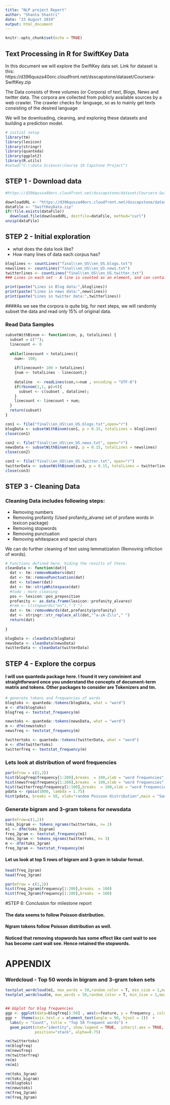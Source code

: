 ```yaml
---
title: "NLP project Report"
author: "Shanta Shastri"
date: "23 August 2019"
output: html_document
---
```


```r
knitr::opts_chunk$set(echo = TRUE)
```

## Text Processing in R for SwiftKey Data 

In this document we will explore the SwiftKey data set. Link for dataset is this: https://d396qusza40orc.cloudfront.net/dsscapstone/dataset/Coursera-SwiftKey.zip

The Data consists of three volumes (or Corpora) of text, Blogs, News and twitter data. The corpora are collected from publicly available sources by a web crawler. The crawler checks for language, so as to mainly get texts consisting of the desired language

We will be downloading, cleaning, and exploring these datasets and building a prediction model.

```r
# initial setup
library(tm)
library(lexicon)
library(stringr)
library(quanteda)
library(ggplot2)
library(R.utils)
#setwd("C:\\Data Science\\Course 10 Capstone Project")

```

## STEP 1 - Download data

```r
#https://d396qusza40orc.cloudfront.net/dsscapstone/dataset/Coursera-SwiftKey.zip

downloadURL <- "https://d396qusza40orc.cloudfront.net/dsscapstone/dataset/Coursera-SwiftKey.zip"
dataFile <- "SwiftKeyData.zip"
if(!file.exists(dataFile))
  download.file(downloadURL, destfile=dataFile, method="curl")
unzip(dataFile)

```
  
## STEP 2 - Initial exploration

* what does the data look like?
* How many lines of data each corpus has?

```r
bloglines <- countLines("final\\en_US\\en_US.blogs.txt")
newslines <- countLines("final\\en_US\\en_US.news.txt")
twitterlines <- countLines("final\\en_US\\en_US.twitter.txt")
### Lines in each set - A line is counted as an element, and can contain many sentences.

print(paste("Lines in Blog data:",bloglines))
print(paste("Lines in news data:",newslines))
print(paste("Lines in twitter data:",twitterlines))
```

####As we see the corpora is quite big, for next steps, we will randomly subset the data and read only 15% of original data.

### Read Data Samples  

```r

subsetWithBinom <- function(con, p, totalLines) {
  subset = c("");
  linecount <- 0
  
  while(linecount < totalLines){
    num<- 100;
    
    if(linecount+ 100 > totalLines)
    {num <- totalLines - linecount;}
    
    dataline  <- readLines(con,n=num , encoding = "UTF-8") 
    if(rbinom(1,1, p)>0){
      subset <- c(subset , dataline);
    }
    linecount <- linecount + num;
  }
  return(subset)
}

con1 <- file("final\\en_US\\en_US.blogs.txt",open="r")
blogData <- subsetWithBinom(con1, p = 0.15, totalLines = bloglines)
close(con1)

con2 <- file("final\\en_US\\en_US.news.txt", open="r")
newsData <- subsetWithBinom(con2, p = 0.15, totalLines = newslines)
close(con2)

con3 <- file("final\\en_US\\en_US.twitter.txt", open="r")
twitterData <- subsetWithBinom(con3, p = 0.15, totalLines = twitterlines)
close(con3)

```

## STEP 3 - Cleaning Data

### Cleaning Data includes following steps:
* Removing numbers
* Removing profanity (Used profanity_alvarez set of profane words in lexicon package)
* Removing stopwords
* Removing punctuation
* Removing whitespace and special chars

We can do further cleaning of text using lemmatization (Removing infliction of words). 

```r
# Functions defined here. hiding the results of these.
cleanData <- function(dat){
  dat <- tm::removeNumbers(dat)
  dat <- tm::removePunctuation(dat)
  dat <- tolower(dat)
  dat <- tm::stripWhitespace(dat)
  #todo : more cleaning
  pos <- lexicon::pos_preposition
  profanity <- as.data.frame(lexicon::profanity_alvarez)
  #rem <- c(stopwords("en")," T ")
  dat <- tm::removeWords(dat,profanity$profanity)
  dat <- stringr::str_replace_all(dat,"^a-zA-Z\\s"," ")
  return(dat)
  
}

blogData <- cleanData(blogData)
newsData <- cleanData(newsData)
twitterData <- cleanData(twitterData)
```

## STEP 4 - Explore the corpus

#### I will use quanteda package here. I found it very convinient and straightforward once you understand the concepts of document-term matrix and tokens. Other packages to consider are Tokenizers and tm.

```r
# generate tokens and frequencies of words
blogtoks <- quanteda::tokens(blogData, what = "word")
m <- dfm(blogtoks)
blogfreq <- textstat_frequency(m)

newstoks <- quanteda::tokens(newsData, what = "word")
m <- dfm(newstoks)
newsfreq <- textstat_frequency(m)

twittertoks <- quanteda::tokens(twitterData, what = "word")
m <- dfm(twittertoks)
twitterfreq <- textstat_frequency(m)
```
  
### Lets look at distribution of word frequencies

```r
par(mfrow = c(2,2))
hist(blogfreq$frequency[1:200],breaks  = 100,xlab = "word frequencies", ylab = "number of words") 
hist(newsfreq$frequency[1:200],breaks  = 100,xlab = "word frequencies", ylab = "number of words") 
hist(twitterfreq$frequency[1:100],breaks  = 100,xlab = "word frequencies", ylab = "number of words") 
pdata <- rpois(1000, lambda = 1.75)
hist(pdata, breaks = 50, xlab="random Poisson distribution",main = "Sample Poisson Distribution")
```
  
### Generate bigram and 3-gram tokens for newsdata
   
```r
par(mfrow=c(1,2))
toks_bigram <- tokens_ngrams(twittertoks, n= 2)
m1 <- dfm(toks_bigram)
freq_2gram <- textstat_frequency(m1)
toks_3gram <- tokens_ngrams(twittertoks, n= 3)
m <- dfm(toks_3gram)
freq_3gram <- textstat_frequency(m)

```
#### Let us look at top 5 rows of bigram and 3-gram in tabular format.

```r
head(freq_2gram)
head(freq_3gram)

par(mfrow = c(1,2))
hist(freq_2gram$frequency[1:200],breaks  = 100)
hist(freq_3gram$frequency[1:200],breaks  = 100)

```
  
#STEP 6: Conclusion for milestone report

#### The data seems to follow Poisson distribution.
#### Ngram tokens follow Poisson distribution as well. 
#### Noticed that removing stopwords has some effect like cant wait to see has become cant wait see. Hence retained the stopwords.
   
# APPENDIX

### Wordcloud - Top 50 words in bigram and 3-gram token sets

```r
textplot_wordcloud(m1, max_words = 50,random_color = T, min_size = 1,max_size = 8)
textplot_wordcloud(m, max_words = 50,random_color = T, min_size = 1,max_size = 8)


## GGplot for blog frequencies
ggp <- ggplot(data=blogfreq[1:50] , aes(x=feature, y = frequency , color= "red"))
ggp +  theme(axis.text.x = element_text(angle = 90, hjust = 1))  +
  labs(y = "Count", title = "Top 50 frequent words") + 
  geom_point(stat="identity", show.legend = TRUE,  inherit.aes = TRUE,
             position="stack", alpha=0.75)
```

```r
rm(twittertoks)
rm(blogfreq)
rm(newsfreq)
rm(twitterfreq)
rm(m)
rm(m1)

rm(toks_3gram)
rm(toks_bigram)
rm(blogtoks)
rm(newstoks)
rm(freq_2gram)
rm(freq_3gram)

```




